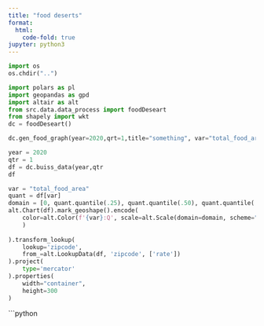 ```yaml
---
title: "food deserts"
format:
  html:
    code-fold: true
jupyter: python3
---
```


```python
import os
os.chdir("..")
```


```python
import polars as pl
import geopandas as gpd
import altair as alt
from src.data.data_process import foodDeseart
from shapely import wkt
dc = foodDeseart()
```

```python
dc.gen_food_graph(year=2020,qrt=1,title="something", var="total_food_area")
```

```python
year = 2020
qtr = 1
df = dc.buiss_data(year,qtr
df 
```

```python
var = "total_food_area"
quant = df[var]
domain = [0, quant.quantile(.25), quant.quantile(.50), quant.quantile(.75), quant.max()]
alt.Chart(df).mark_geoshape().encode(
    color=alt.Color(f'{var}:Q', scale=alt.Scale(domain=domain, scheme="viridis")
    )
    
).transform_lookup(
    lookup='zipcode',
    from_=alt.LookupData(df, 'zipcode', ['rate'])
).project(
    type='mercator'
).properties(
    width="container",
    height=300
)
```

```python

